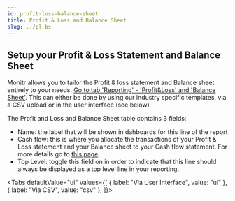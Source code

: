 ```yaml
---
id: profit-loss-balance-sheet
title: Profit & Loss and Balance Sheet
slug: ../pl-bs
---
```





## Setup your Profit & Loss Statement and Balance Sheet
Monitr allows you to tailor the Profit & loss statement and Balance sheet entirely to your needs. [Go to tab 'Reporting' - 'Profit&Loss' and 'Balance Sheet'](https://app.monitr.be/dashboard/organisations/entities/definitions/reporting/reporting/PL).
This can either be done by using our industry specific templates, via a CSV upload or in the user interface (see below)

The Profit and Loss and Balance Sheet table contains 3 fields:
- Name: the label that will be shown in dahboards for this line of the report
- Cash flow: this is where you allocate the transactions of your Profit & Loss statement and your Balance sheet to your Cash flow statement. For more details go to [this page](./cash-flow).
- Top Level: toggle this field on in order to indicate that this line should always be displayed as a top level line in your reporting.

<Tabs
  defaultValue="ui"
  values={[
    { label: "Via User Interface", value: "ui" },
    { label: "Via CSV", value: "csv" },
  ]}>
<TabItem value="csv">
    <PLBSTabCSV />
</TabItem>
<TabItem value="ui">
    <PLBSTabUI />
</TabItem>
</Tabs>
